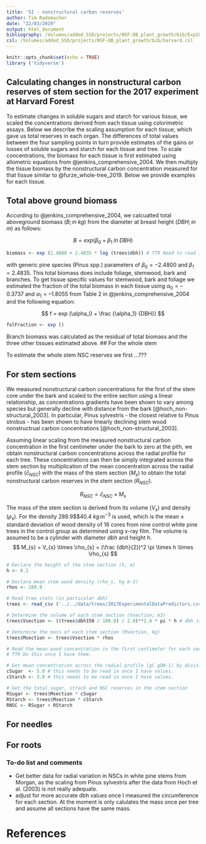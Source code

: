 ```yaml
---
title: 'SI - nonstructural carbon reserves'
author: Tim Rademacher
date: "22/03/2019"
output: html_document
bibliography: /Volumes/added_SSD/projects/NSF-DB_plant_growth/bib/Exp2017.bib
csl: /Volumes/added_SSD/projects/NSF-DB_plant_growth/bib/harvard.csl
---
```


```r
knitr::opts_chunk$set(echo = TRUE)
library ('tidyverse')
```

## Calculating changes in nonstructural carbon reserves of stem section for the 2017 experiment at Harvard Forest

To estimate changes in soluble sugars and starch for various tissue, we scaled the concentrations derived from each tissue using colorimetric assays. Below we describe the scaling assumption for each tissue, which gave us total reserves in each organ. The differences of total values between the four sampling points in turn provide estimates of the gains or losses of soluble sugars and starch for each tissue and tree. To scale concentrations, the biomass for each tissue is first estimated using allometric equations from @jenkins_comprehensive_2004. We then multiply the tissue biomass by the nonstructural carbon concentration measured for that tissue similar to @furze_whole-tree_2019. Below we provide examples for each tissue.

## Total above ground biomass 

According to @jenkins_comprehensive_2004, we calcualted total aboveground biomass ($B; in \; kg$) from the diameter at breast height ($DBH; in \; m$) as follows:

$$
B = exp (\beta_0 + \beta_1 \; ln \; DBH)
$$

``` r
biomass <- exp (2.4800 + 2.4835 * log (trees$dbh)) # TTR Need to read in the dbh of trees first!
```

with generic pine species (Pinus spp.) parameters of $\beta_0 = -2.4800$ and $\beta_1 = 2.4835$. This total biomass does include foliage, stemwood, bark and branches. To get tissue specific values for stemwood, bark and foliage we estimated the fraction of the total biomass in each tissue using $\alpha_0 = –0.3737$ and $\alpha_1 = –1.8055$ from Table 2 in @jenkins_comprehensive_2004 and the following equation:

$$
f = exp (\alpha_0 + \frac {\alpha_1} {DBH})
$$
``` r
folFraction <- exp ()
```

Branch biomass was calculated as the residual of total biomass and the three other tissues estimated above.
## For the whole stem

To estimate the whole stem NSC reserves we first ...???


## For stem sections

We measured nonstructural carbon concentrations for the first of the stem core under the bark and scaled to the entire section using a linear relationship, as concentrations gradients have been shown to vary among species but generally decline with distance from the bark [@hoch_non-structural_2003]. In particular, Pinus sylvestris - the closest relative to Pinus strobus - has been shown to have linearly declining stem wood nonstructrual carbon concentrations [@hoch_non-structural_2003].
<!-- The decline in @hoch_non-structural_2003 is actually more exponential than linear, but let's start with linear. Morgan might have better data for Pinus strobus that can help me scale more adequately.--> 

Assuming linear scaling from the measured nonstructural carbon concentration in the first centimeter under the bark to zero at the pith, we obtain nonstructural carbon concentrations across the radial profile for each tree. These concentrations can then be simply integrated across the stem section by multiplication of the mean concentration across the radial profile ($\bar c_{NSC}$) with the mass of the stem section ($M_{s}$) to obtain the total nonstructural carbon reserves in the stem section ($R_{NSC}$).

$$
R_{NSC} = \bar c_{NSC} \times M_{s}
$$

The mass of the stem section is derived from its volume ($V_{s}$) and density ($\rho_{s}$). For the density 289.9$\pm$40.4 $kg \, m^{-3}$ is used, which is the mean $\pm$ standard deviation of wood density of 16 cores from nine control white pine trees in the control group as determined using x-ray film. The volume is assumed to be a cylinder with diameter $dbh$ and height $h$. <!-- Maybe Patrick can giev a reference for the exact  procedure?-->
$$
M_{s} = V_{s} \times \rho_{s} = (\frac {dbh}{2})^2 \pi \times h \times \rho_{s}
$$

``` r
# Declare the height of the stem section (h, m)
h <- 0.1

# Declare mean stem wood density (rho_s, kg m-3)
rhos <- 289.9

# Read tree stats (in particular dbh)
trees <- read_csv ('../../data/trees/2017ExperimentalDataPredictors.csv', col_types = cols ())

# Determine the volume of each stem section (Vsection; m3)
trees$Vsection <- ((trees$dbh150 / 100.0) / 2.0)**2.0 * pi * h # dbh is in cm, therefore divide by 100.

# Determine the mass of each stem section (Msection, kg)
trees$Msection <- trees$Vsection * rhos

# Read the mean wood concentration in the first centimeter for each section
# TTR Do this once I have them.

# Get mean concentration across the radial profile (gC gDW-1) by division by two.
cSugar  <- 5.0 # this needs to be read in once I have values.
cStarch <- 3.0 # this needs to be read in once I have values.

# Get the total sugar, strach and NSC reserves in the stem section
RSugar <- trees$Msection * cSugar
RStarch <- trees$Msection * cStarch
RNSC <- RSugar + RStarch
```

## For needles



## For roots



### To-do list and comments

- Get better data for radial variation in NSCs in white pine stems from Morgan, as the scaling from Pinus sylvestris after the data from Hoch et al. (2003) is not really adequate.
- adjust for more accurate dbh values once I measured the circumference for each section. At the moment is only calulates the mass once per tree and assume all sections have the same mass.

# References